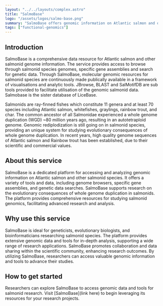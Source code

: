 ```yaml
---
layout: "../../layouts/complex.astro"
title: "SalmoBase"
logo: "/assets/logos/salmo-base.png"
summary: "SalmoBase offers genomic information on Atlantic salmon and other salmonid species, supporting advanced research and analysis."
tags: ["functional-genomics"]
---
```


## Introduction

SalmoBase is a comprehensive data resource for Atlantic salmon and other salmonid genome information. The service provides access to browse through salmonid species genomes, specific gene assemblies and search for genetic data. Through SalmoBase, molecular genomic resources for salmonid species are continuously made publically available in a framework of visualisations and analytic tools. JBrowse, BLAST and SalMotifDB are sub tools provided to facilitate utilisation of the genomic salmonid data. Salmobase is the sister database of LiceBase.

Salmonids are ray-finned fishes which constitute 11 genera and at least 70 species including Atlantic salmon, whitefishes, graylings, rainbow trout, and char. The common ancestor of all Salmonidae experienced a whole genome duplication (WGD) ~80 million years ago, resulting in an autotetraploid genome. Genomic rediplodization is still going on in salmonid species, providing an unique system for studying evolutionary consequences of whole genome duplication. In recent years, high quality genome sequences of Atlantic salmon and Rainbow trout has been established, due to their scientific and commercial values.

## About this service

SalmoBase is a dedicated platform for accessing and analyzing genomic information on Atlantic salmon and other salmonid species. It offers a variety of tools and data, including genome browsers, specific gene assemblies, and genetic data searches. SalmoBase supports research on the evolutionary consequences of whole genome duplication in salmonids. The platform provides comprehensive resources for studying salmonid genomics, facilitating advanced research and analysis.

## Why use this service

SalmoBase is ideal for geneticists, evolutionary biologists, and bioinformaticians researching salmonid species. The platform provides extensive genomic data and tools for in-depth analysis, supporting a wide range of research applications. SalmoBase promotes collaboration and data sharing within the scientific community, enhancing research outcomes. By utilizing SalmoBase, researchers can access valuable genomic information and tools to advance their studies.

## How to get started

Researchers can explore SalmoBase to access genomic data and tools for salmonid research. Visit [SalmoBase](link here) to begin leveraging its resources for your research projects.

